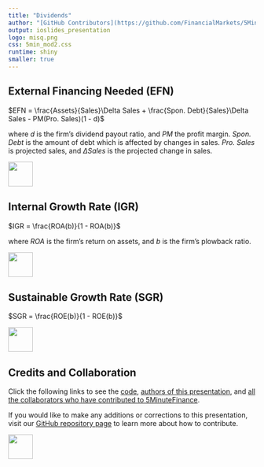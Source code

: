 ```yaml
---
title: "Dividends"
author: "[GitHub Contributors](https://github.com/FinancialMarkets/5MinuteFinance/graphs/contributors)"
output: ioslides_presentation
logo: misq.png
css: 5min_mod2.css
runtime: shiny
smaller: true
---
```


## External Financing Needed (EFN)

$EFN = \frac{Assets}{Sales}\Delta Sales + \frac{Spon. Debt}{Sales}\Delta Sales - PM(Pro. Sales)(1 - d)$

where *d* is the firm's dividend payout ratio, and *PM* the profit margin.  *Spon. Debt* is the amount of debt which is affected by changes in sales. *Pro. Sales* is projected sales, and $\Delta Sales$ is the projected change in sales.

<div class="MIfooter"><img src="mi.png" style="height:50px;"></div> 

## Internal Growth Rate (IGR)

$IGR = \frac{ROA(b)}{1 - ROA(b)}$

where *ROA* is the firm's return on assets, and *b* is the firm's plowback ratio.

<div class="MIfooter"><img src="mi.png" style="height:50px;"></div> 

## Sustainable Growth Rate (SGR)

$SGR = \frac{ROE(b)}{1 - ROE(b)}$

<div class="MIfooter"><img src="mi.png" style="height:50px;"></div> 


## Credits and Collaboration

Click the following links to see the [code](https://github.com/FinancialMarkets/5MinuteFinance/blob/master/Corporate_Finance/basic_financial_statements/basic_financial_statements.Rmd), [authors of this presentation](https://github.com/FinancialMarkets/5MinuteFinance/blame/master/Corporate_Finance/basic_financial_statements/basic_financial_statements.Rmd), and [all the collaborators who have contributed to 5MinuteFinance](https://github.com/FinancialMarkets/5MinuteFinance/graphs/contributors).

If you would like to make any additions or corrections to this presentation, visit our [GitHub repository page](https://github.com/FinancialMarkets/5MinuteFinance#how-to-contribute) to learn more about how to contribute.

<div class="MIfooter"><img src="mi.png" style="height:50px;"></div> 

